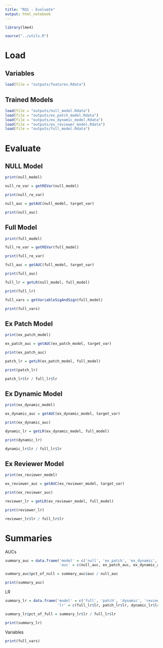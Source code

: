 ```yaml
---
title: "RQ1 - Evaluate"
output: html_notebook
---
```


```r
library(lme4)
```

```r
source("../utils.R")
```

# Load

## Variables

```r
load(file = "outputs/features.Rdata")
```


## Trained Models

```r
load(file = "outputs/null_model.Rdata")
load(file = "outputs/ex_patch_model.Rdata")
load(file = "outputs/ex_dynamic_model.Rdata")
load(file = "outputs/ex_reviewer_model.Rdata")
load(file = "outputs/full_model.Rdata")
```

# Evaluate

## NULL Model

```r
print(null_model)
```

```r
null_re_var = getREVar(null_model)

print(null_re_var)
```

```r
null_auc = getAUC(null_model, target_var)

print(null_auc)
```

## Full Model

```r
print(full_model)
```

```r
full_re_var = getREVar(full_model)

print(full_re_var)
```

```r
full_auc = getAUC(full_model, target_var)

print(full_auc)
```

```r
full_lr = getLR(null_model, full_model)

print(full_lr)
```

```r
full_vars = getVariableSigAndSign(full_model)

print(full_vars)
```

## Ex Patch Model

```r
print(ex_patch_model)
```

```r
ex_patch_auc = getAUC(ex_patch_model, target_var)

print(ex_patch_auc)
```

```r
patch_lr = getLR(ex_patch_model, full_model)

print(patch_lr)
```

```r
patch_lr$lr / full_lr$lr
```

## Ex Dynamic Model

```r
print(ex_dynamic_model)
```

```r
ex_dynamic_auc = getAUC(ex_dynamic_model, target_var)

print(ex_dynamic_auc)
```


```r
dynamic_lr = getLR(ex_dynamic_model, full_model)

print(dynamic_lr)
```

```r
dynamic_lr$lr / full_lr$lr
```


## Ex Reviewer Model

```r
print(ex_reviewer_model)
```

```r
ex_reviewer_auc = getAUC(ex_reviewer_model, target_var)

print(ex_reviewer_auc)
```


```r
reviewer_lr = getLR(ex_reviewer_model, full_model)

print(reviewer_lr)
```

```r
reviewer_lr$lr / full_lr$lr
```

# Summaries

AUCs

```r
summary_auc = data.frame('model' = c('null', 'ex_patch', 'ex_dynamic', 'ex_reviewer', 'full'),
                         'auc' = c(null_auc, ex_patch_auc, ex_dynamic_auc, ex_reviewer_auc, full_auc))

summary_auc$pct_of_null = summary_auc$auc / null_auc

print(summary_auc)
```

LR

```r
summary_lr = data.frame('model' = c('full', 'patch', 'dynamic', 'reviewer'),
                        'lr' = c(full_lr$lr, patch_lr$lr, dynamic_lr$lr, reviewer_lr$lr))

summary_lr$pct_of_full = summary_lr$lr / full_lr$lr

print(summary_lr)
```

Variables

```r
print(full_vars)
```

